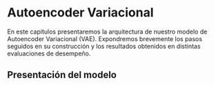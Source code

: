 # Autoencoder Variacional {#sec-Capitulo3}

En este capítulos presentaremos la arquitectura de nuestro modelo de Autoencoder Variacional (VAE). Expondremos brevemente los pasos seguidos en su construcción y los resultados obtenidos en distintas evaluaciones de desempeño.

## Presentación del modelo
